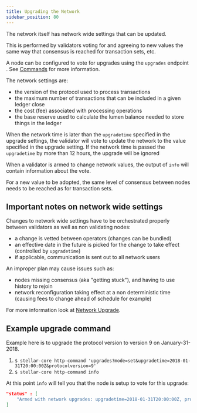 ```yaml
---
title: Upgrading the Network
sidebar_position: 80
---
```



The network itself has network wide settings that can be updated.

This is performed by validators voting for and agreeing to new values the same way that consensus is reached for transaction sets, etc.

A node can be configured to vote for upgrades using the `upgrades` endpoint . See [Commands](./commands.mdx) for more information.

The network settings are:

- the version of the protocol used to process transactions
- the maximum number of transactions that can be included in a given ledger close
- the cost (fee) associated with processing operations
- the base reserve used to calculate the lumen balance needed to store things in the ledger

When the network time is later than the `upgradetime` specified in the upgrade settings, the validator will vote to update the network to the value specified in the upgrade setting. If the network time is passed the `upgradetime` by more than 12 hours, the upgrade will be ignored

When a validator is armed to change network values, the output of `info` will contain information about the vote.

For a new value to be adopted, the same level of consensus between nodes needs to be reached as for transaction sets.

## Important notes on network wide settings

Changes to network wide settings have to be orchestrated properly between validators as well as non validating nodes:

- a change is vetted between operators (changes can be bundled)
- an effective date in the future is picked for the change to take effect (controlled by `upgradetime`)
- if applicable, communication is sent out to all network users

An improper plan may cause issues such as:

- nodes missing consensus (aka "getting stuck"), and having to use history to rejoin
- network reconfiguration taking effect at a non deterministic time (causing fees to change ahead of schedule for example)

For more information look at [Network Upgrade](./network-upgrades.mdx).

## Example upgrade command

Example here is to upgrade the protocol version to version 9 on January-31-2018.

1. `$ stellar-core http-command 'upgrades?mode=set&upgradetime=2018-01-31T20:00:00Z&protocolversion=9'`
1. `$ stellar-core http-command info`

At this point `info` will tell you that the node is setup to vote for this upgrade:

<CodeExample>

```json
"status" : [
    "Armed with network upgrades: upgradetime=2018-01-31T20:00:00Z, protocolversion=9"
]
```

</CodeExample>

